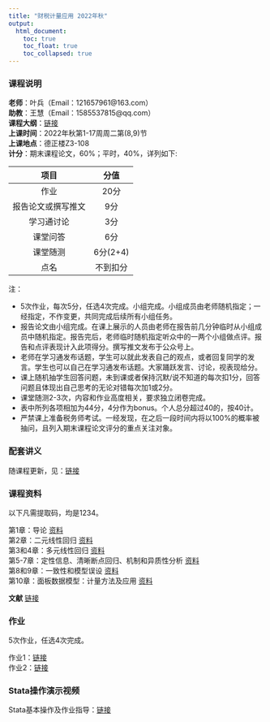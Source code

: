 ```yaml
---
title: "财税计量应用 2022年秋"
output: 
  html_document:
    toc: true
    toc_float: true
    toc_collapsed: true
---
```


### 课程说明

**老师**：叶兵（Email：121657961@163.com）<br>
**助教**：王慧（Email：1585537815@qq.com）<br>
**课程大纲**：[链接](https://kdocs.cn/l/cv2PJybqXPUZ)<br>
**上课时间**：2022年秋第1-17周周二第(8,9)节<br>
**上课地点**：德正楼Z3-108<br>
**计分**：期末课程论文，60%；平时，40%，详列如下:

| 项目 | 分值 |
| :---: | :---: |
| 作业 | 20分 |
| 报告论文或撰写推文 | 9分 |
| 学习通讨论 | 3分 |
| 课堂问答 | 6分 |
| 课堂随测 | 6分(2+4) |
| 点名 | 不到扣分 |

注：

- 5次作业，每次5分，任选4次完成。小组完成。小组成员由老师随机指定；一经指定，不作变更，共同完成后续所有小组任务。
- 报告论文由小组完成。在课上展示的人员由老师在报告前几分钟临时从小组成员中随机指定。报告完后，老师临时随机指定听众中的一两个小组做点评。报告和点评表现计入此项得分。撰写推文发布于公众号上。
- 老师在学习通发布话题，学生可以就此发表自己的观点，或者回复同学的发言。学生也可以自己在学习通发布话题。大家踊跃发言、讨论，视表现给分。
- 课上随机抽学生回答问题，未到课或者保持沉默/说不知道的每次扣1分，回答问题且体现出自己思考的无论对错每次加1或2分。
- 课堂随测2-3次，内容和作业高度相关，要求独立闭卷完成。
- 表中所列各项相加为44分，4分作为bonus。个人总分超过40的，按40计。
- 严禁课上准备税务师考试。一经发现，在之后一段时间内将以100%的概率被抽问，且列入期末课程论文评分的重点关注对象。

### 配套讲义

随课程更新，见：[链接](https://bingyenufe.github.io/CSJLYY/)

### 课程资料

以下凡需提取码，均是1234。 

第1章：导论 [资料](https://pan.baidu.com/s/11CQtdWpNg0Q5yF7W8utxrg)<br>
第2章：二元线性回归 [资料](https://pan.baidu.com/s/1TMPDRCnXdXTwieor_lkypQ)<br> 
第3和4章：多元线性回归 [资料](https://pan.baidu.com/s/1ueqRaBZ7iuQvHFTCeHN9MA)<br>
第5-7章：定性信息、清晰断点回归、机制和异质性分析 [资料](https://pan.baidu.com/s/1oxQc6N7cum-wMaOimRtOmA)<br>
第8和9章：一致性和模型误设 [资料](https://pan.baidu.com/s/1x0AewDRds3vaWs9kxNqbRA)<br>
第10章：面板数据模型：计量方法及应用 [资料](https://pan.baidu.com/s/1jny6hd3p46_3KivoSPSt3Q)<br>

**文献** [链接](https://pan.baidu.com/s/1gGphaOeNgLYEMbA-PPrxMA)

### 作业

5次作业，任选4次完成。

作业1：[链接](https://pan.baidu.com/s/1s_Z_t1pTYfbdxnBt6aHRhg)<br>
作业2：[链接](https://pan.baidu.com/s/16iWkHjciE21_SD4HTO_93w)

### Stata操作演示视频

Stata基本操作及作业指导：[链接](https://pan.baidu.com/s/1DXzkxDQvYtccY7dbmhtppA)
